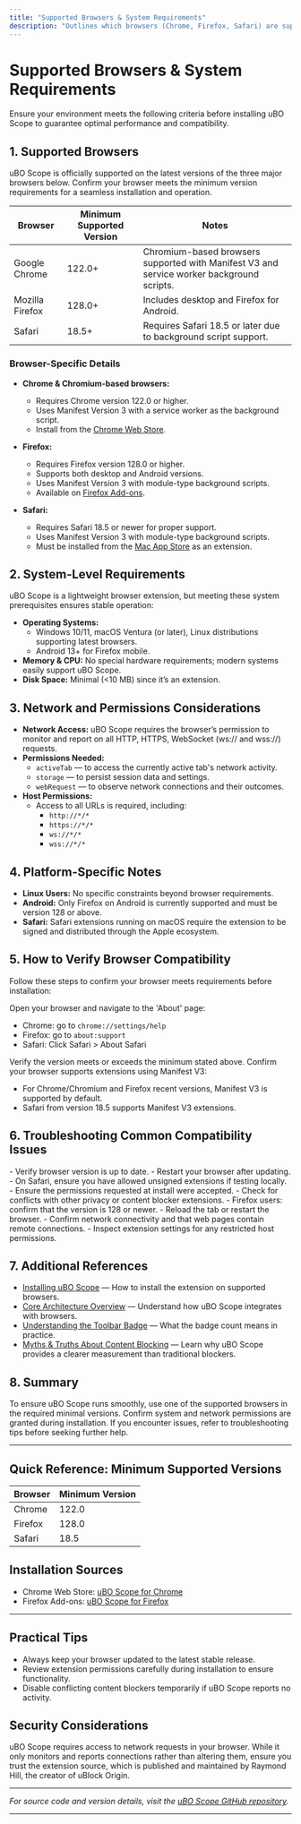 ```yaml
---
title: "Supported Browsers & System Requirements"
description: "Outlines which browsers (Chrome, Firefox, Safari) are supported, the necessary browser versions, and any system-level requirements before installation. Highlights any platform-specific considerations, ensuring users start with compatible environments."
---
```


# Supported Browsers & System Requirements

Ensure your environment meets the following criteria before installing uBO Scope to guarantee optimal performance and compatibility.

## 1. Supported Browsers

uBO Scope is officially supported on the latest versions of the three major browsers below. Confirm your browser meets the minimum version requirements for a seamless installation and operation.

| Browser        | Minimum Supported Version | Notes                          |
|----------------|---------------------------|--------------------------------|
| Google Chrome  | 122.0+                    | Chromium-based browsers supported with Manifest V3 and service worker background scripts.
| Mozilla Firefox| 128.0+                    | Includes desktop and Firefox for Android.
| Safari         | 18.5+                     | Requires Safari 18.5 or later due to background script support.


### Browser-Specific Details

- **Chrome & Chromium-based browsers:**
  - Requires Chrome version 122.0 or higher.
  - Uses Manifest Version 3 with a service worker as the background script.
  - Install from the [Chrome Web Store](https://chromewebstore.google.com/detail/ubo-scope/bbdpgcaljkaaigfcomhidmneffjjjfgp).

- **Firefox:**
  - Requires Firefox version 128.0 or higher.
  - Supports both desktop and Android versions.
  - Uses Manifest Version 3 with module-type background scripts.
  - Available on [Firefox Add-ons](https://addons.mozilla.org/firefox/addon/ubo-scope/).

- **Safari:**
  - Requires Safari 18.5 or newer for proper support.
  - Uses Manifest Version 3 with module-type background scripts.
  - Must be installed from the [Mac App Store](https://apps.apple.com) as an extension.


## 2. System-Level Requirements

uBO Scope is a lightweight browser extension, but meeting these system prerequisites ensures stable operation:

- **Operating Systems:**
  - Windows 10/11, macOS Ventura (or later), Linux distributions supporting latest browsers.
  - Android 13+ for Firefox mobile.
- **Memory & CPU:** No special hardware requirements; modern systems easily support uBO Scope.
- **Disk Space:** Minimal (<10 MB) since it’s an extension.


## 3. Network and Permissions Considerations

- **Network Access:** uBO Scope requires the browser’s permission to monitor and report on all HTTP, HTTPS, WebSocket (ws:// and wss://) requests.
- **Permissions Needed:** 
  - `activeTab` — to access the currently active tab's network activity.
  - `storage` — to persist session data and settings.
  - `webRequest` — to observe network connections and their outcomes.
- **Host Permissions:** 
  - Access to all URLs is required, including:
    - `http://*/*`
    - `https://*/*`
    - `ws://*/*`
    - `wss://*/*`


## 4. Platform-Specific Notes

- **Linux Users:** No specific constraints beyond browser requirements.
- **Android:** Only Firefox on Android is currently supported and must be version 128 or above.
- **Safari:** Safari extensions running on macOS require the extension to be signed and distributed through the Apple ecosystem.


## 5. How to Verify Browser Compatibility

Follow these steps to confirm your browser meets requirements before installation:

<Steps>
<Step title="Check Browser Version">
Open your browser and navigate to the 'About' page:

- Chrome: go to `chrome://settings/help`
- Firefox: go to `about:support`
- Safari: Click Safari > About Safari

Verify the version meets or exceeds the minimum stated above.
</Step>
<Step title="Ensure Manifest Version 3 Support">
Confirm your browser supports extensions using Manifest V3:
- For Chrome/Chromium and Firefox recent versions, Manifest V3 is supported by default.
- Safari from version 18.5 supports Manifest V3 extensions.
</Step>
</Steps>


## 6. Troubleshooting Common Compatibility Issues

<AccordionGroup title="Common Issues & Fixes">
<Accordion title="Installation Fails or Extension Not Listed">
- Verify browser version is up to date.
- Restart your browser after updating.
- On Safari, ensure you have allowed unsigned extensions if testing locally.
</Accordion>
<Accordion title="Extension Does Not Report Connections">
- Ensure the permissions requested at install were accepted.
- Check for conflicts with other privacy or content blocker extensions.
- Firefox users: confirm that the version is 128 or newer.
</Accordion>
<Accordion title="Badge Count Not Updating">
- Reload the tab or restart the browser.
- Confirm network connectivity and that web pages contain remote connections.
- Inspect extension settings for any restricted host permissions.
</Accordion>
</AccordionGroup>


## 7. Additional References

- [Installing uBO Scope](../installation-and-prerequisites/installing-ubo-scope) — How to install the extension on supported browsers.
- [Core Architecture Overview](../../overview/how-it-works-architecture/core-architecture-overview) — Understand how uBO Scope integrates with browsers.
- [Understanding the Toolbar Badge](../setup-and-first-use/understanding-the-badge) — What the badge count means in practice.
- [Myths & Truths About Content Blocking](../../overview/introduction-core-concepts/mythbusting-and-truths) — Learn why uBO Scope provides a clearer measurement than traditional blockers.


## 8. Summary

To ensure uBO Scope runs smoothly, use one of the supported browsers in the required minimal versions. Confirm system and network permissions are granted during installation. If you encounter issues, refer to troubleshooting tips before seeking further help.


---

## Quick Reference: Minimum Supported Versions

| Browser          | Minimum Version |
|------------------|-----------------|
| Chrome           | 122.0           |
| Firefox          | 128.0           |
| Safari           | 18.5            |


## Installation Sources

- Chrome Web Store: [uBO Scope for Chrome](https://chromewebstore.google.com/detail/ubo-scope/bbdpgcaljkaaigfcomhidmneffjjjfgp)
- Firefox Add-ons: [uBO Scope for Firefox](https://addons.mozilla.org/firefox/addon/ubo-scope/)


---

## Practical Tips

- Always keep your browser updated to the latest stable release.
- Review extension permissions carefully during installation to ensure functionality.
- Disable conflicting content blockers temporarily if uBO Scope reports no activity.


## Security Considerations

uBO Scope requires access to network requests in your browser. While it only monitors and reports connections rather than altering them, ensure you trust the extension source, which is published and maintained by Raymond Hill, the creator of uBlock Origin.


---

_For source code and version details, visit the [uBO Scope GitHub repository](https://github.com/gorhill/uBO-Scope)._



---
